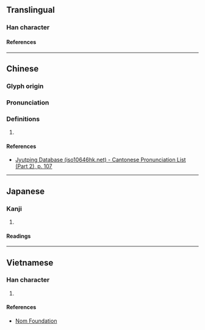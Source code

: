 {{character info}}
==Translingual==

===Han character===
{{Han char|rn=61|rad=心|as=06|sn=9|four=|canj=PKMS|ids=⿰忄夸}}

====References====
{{Han ref|kx=0384.210|dkj=10563|dj=0715.040|hdz=42294.120|uh=6057}}

----

==Chinese==
{{zh-forms}}

===Glyph origin===
{{Han etym}}

===Pronunciation===
{{zh-pron
|m=hū
|c=fu1
|mc=y
|oc=y
|cat=
}}

===Definitions===
{{zh-hanzi}}

# {{rfdef|zh}}

====References====
* [http://www.iso10646hk.net/jp/document/download.jsp Jyutping Database (iso10646hk.net) - Cantonese Pronunciation List (Part 2), p. 107]

----

==Japanese==

===Kanji===
{{ja-kanji|grade=|rs=心06}}

# {{rfdef|ja|sort=心06}}

====Readings====
{{ja-readings
|on=こ, く, か, け
|kun=おそれる, うれえる, ほこる
}}

----

==Vietnamese==

===Han character===
{{vi-readings|rs=心06|reading=[[khoé]], [[khoa]], [[khoe]]}}

# {{rfdef|vi|sort=心06}}

====References====
* [http://nomfoundation.org/common/nom_details.php?codepoint=6057 Nom Foundation]